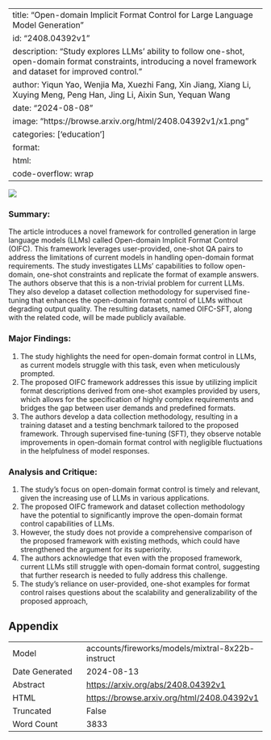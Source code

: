 
---
title: "Open-domain Implicit Format Control for Large Language Model Generation"
id: "2408.04392v1"
description: "Study explores LLMs' ability to follow one-shot, open-domain format constraints, introducing a novel framework and dataset for improved control."
author: Yiqun Yao, Wenjia Ma, Xuezhi Fang, Xin Jiang, Xiang Li, Xuying Meng, Peng Han, Jing Li, Aixin Sun, Yequan Wang
date: "2024-08-08"
image: "https://browse.arxiv.org/html/2408.04392v1/x1.png"
categories: ['education']
format:
  html:
    code-overflow: wrap
---

![](https://browse.arxiv.org/html/2408.04392v1/x1.png)

### Summary:

The article introduces a novel framework for controlled generation in large language models (LLMs) called Open-domain Implicit Format Control (OIFC). This framework leverages user-provided, one-shot QA pairs to address the limitations of current models in handling open-domain format requirements. The study investigates LLMs' capabilities to follow open-domain, one-shot constraints and replicate the format of example answers. The authors observe that this is a non-trivial problem for current LLMs. They also develop a dataset collection methodology for supervised fine-tuning that enhances the open-domain format control of LLMs without degrading output quality. The resulting datasets, named OIFC-SFT, along with the related code, will be made publicly available.

### Major Findings:

1. The study highlights the need for open-domain format control in LLMs, as current models struggle with this task, even when meticulously prompted.
2. The proposed OIFC framework addresses this issue by utilizing implicit format descriptions derived from one-shot examples provided by users, which allows for the specification of highly complex requirements and bridges the gap between user demands and predefined formats.
3. The authors develop a data collection methodology, resulting in a training dataset and a testing benchmark tailored to the proposed framework. Through supervised fine-tuning (SFT), they observe notable improvements in open-domain format control with negligible fluctuations in the helpfulness of model responses.

### Analysis and Critique:

1. The study's focus on open-domain format control is timely and relevant, given the increasing use of LLMs in various applications.
2. The proposed OIFC framework and dataset collection methodology have the potential to significantly improve the open-domain format control capabilities of LLMs.
3. However, the study does not provide a comprehensive comparison of the proposed framework with existing methods, which could have strengthened the argument for its superiority.
4. The authors acknowledge that even with the proposed framework, current LLMs still struggle with open-domain format control, suggesting that further research is needed to fully address this challenge.
5. The study's reliance on user-provided, one-shot examples for format control raises questions about the scalability and generalizability of the proposed approach,

## Appendix

|          |          |
|----------|----------|
| Model     | accounts/fireworks/models/mixtral-8x22b-instruct       |
| Date Generated     | 2024-08-13       |
| Abstract | [https://arxiv.org/abs/2408.04392v1](https://arxiv.org/abs/2408.04392v1)        |
| HTML     | [https://browse.arxiv.org/html/2408.04392v1](https://browse.arxiv.org/html/2408.04392v1)       |
| Truncated       | False       |
| Word Count       | 3833       |